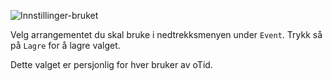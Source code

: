 

![Innstillinger-bruket](/img/inntillingeruser.png)

Velg arrangementet du skal bruke i nedtrekksmenyen under `Event`. Trykk så på `Lagre` for å lagre valget.

Dette valget er persjonlig for hver bruker av oTid.
